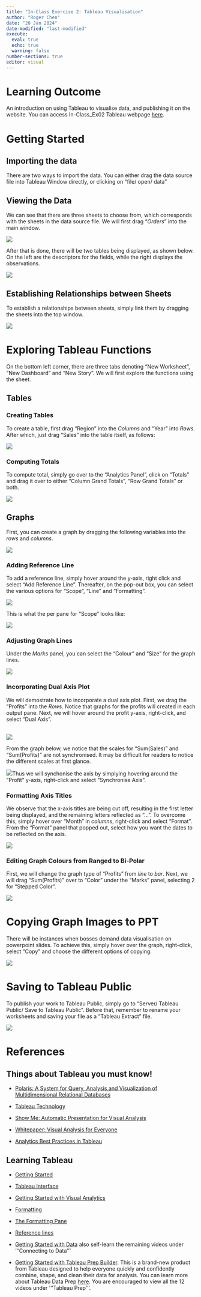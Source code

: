```yaml
---
title: "In-Class Exercise 2: Tableau Visualisation"
author: "Roger Chen"
date: "20 Jan 2024"
date-modified: "last-modified"
execute: 
  eval: true
  echo: true
  warning: false
number-sections: true
editor: visual
---
```


# Learning Outcome

An introduction on using Tableau to visualise data, and publishing it on the website. You can access In-Class_Ex02 Tableau webpage [here](https://public.tableau.com/app/profile/roger.chen4630/viz/In-Class_Ex02/MonthlySalesandProfitbyRegion2016-2019?publish=yes).

# Getting Started

## Importing the data

There are two ways to import the data. You can either drag the data source file into Tableau Window directly, or clicking on "file/ open/ data"

## Viewing the Data

We can see that there are three sheets to choose from, which corresponds with the sheets in the data source file. We will first drag "*Orders*" into the main window.

![](images/clipboard-2141975025.png){fig-align="center"}

After that is done, there will be two tables being displayed, as shown below. On the left are the descriptors for the fields, while the right displays the observations.

![](images/clipboard-2159868905.png){fig-align="center"}

## Establishing Relationships between Sheets

To establish a relationships between sheets, simply link them by dragging the sheets into the top window.

![](images/clipboard-4294267177.png){fig-align="center"}

# Exploring Tableau Functions

On the bottom left corner, there are three tabs denoting "New Worksheet", "New Dashboard" and "New Story". We will first explore the functions using the sheet.

## Tables

### Creating Tables

To create a table, first drag "Region" into the *Columns* and "Year" into *Rows*. After which, just drag "Sales" into the table itself, as follows:

![](images/clipboard-214538957.png){fig-align="center"}

### Computing Totals

To compute total, simply go over to the "Analytics Panel", click on "Totals" and drag it over to either "Column Grand Totals", "Row Grand Totals" or both.

![](images/clipboard-408880183.png){fig-align="center"}

## Graphs

First, you can create a graph by dragging the following variables into the *rows* and *columns*.

![](images/clipboard-3994776885.png){fig-align="center"}

### Adding Reference Line

To add a reference line, simply hover around the y-axis, right click and select "Add Reference Line". Thereafter, on the pop-out box, you can select the various options for "Scope", "Line" and "Formatting".

![](images/clipboard-663479542.png){fig-align="center"}

This is what the per pane for "Scope" looks like:

![](images/clipboard-3254232487.png){fig-align="center"}

### Adjusting Graph Lines

Under the *Marks* panel, you can select the "Colour" and "Size" for the graph lines.

![](images/clipboard-2908559952.png){fig-align="center"}

### Incorporating Dual Axis Plot

We will demostrate how to incorporate a dual axis plot. First, we drag the "Profits" into the *Rows*. Notice that graphs for the profits will created in each output pane. Next, we will hover around the profit y-axis, right-click, and select "Dual Axis".

\
![](images/clipboard-2702904742.png)

From the graph below, we notice that the scales for "Sum(Sales)" and "Sum(Profits)" are not synchronised. It may be difficult for readers to notice the different scales at first glance.

![](images/clipboard-622984594.png)Thus we will synchonise the axis by simplying hovering around the "Profit" y-axis, right-click and select "Synchronise Axis".

### Formatting Axis Titles

We observe that the x-axis titles are being cut off, resulting in the first letter being displayed, and the remaining letters reflected as "...". To overcome this, simply hover over "Month" in *columns*, right-click and select "Format". From the "Format" panel that popped out, select how you want the dates to be reflected on the axis.

![](images/clipboard-513675260.png)

### Editing Graph Colours from Ranged to Bi-Polar

First, we will change the graph type of "Profits" from *line* to *bar*. Next, we will drag "Sum(Profits)" over to "Color" under the "Marks" panel, selecting 2 for "Stepped Color".

![](images/clipboard-1428876796.png)

# Copying Graph Images to PPT

There will be instances when bosses demand data visualisation on powerpoint slides. To achieve this, simply hover over the graph, right-click, select "Copy" and choose the different options of copying.

![](images/clipboard-397602774.png)

# Saving to Tableau Public

To publish your work to Tableau Public, simply go to "Server/ Tableau Public/ Save to Tableau Public". Before that, remember to rename your worksheets and saving your file as a "Tableau Extract" file.

![](images/clipboard-2854721195.png)

# References

## **Things about Tableau you must know!**

-   [Polaris: A System for Query, Analysis,and Visualization of Multidimensional Relational Databases](https://graphics.stanford.edu/papers/polaris_extended/polaris.pdf)

-   [Tableau Technology](https://www.tableau.com/products/technology)

-   [Show Me: Automatic Presentation for Visual Analysis](https://www.tableau.com/sites/default/files/whitepapers/081027-infovis-showme-vfinal-fix.pdf)

-   [Whitepaper: Visual Analysis for Everyone](https://www.tableau.com/sites/default/files/whitepapers/TS_WP_VA_F2_new_temp_0.pdf)

-   [Analytics Best Practices in Tableau](https://help.tableau.com/current/blueprint/en-us/bp_analytics_best_practices_in_tableau.htm)

## **Learning Tableau**

-   [Getting Started](https://www.tableau.com/learn/tutorials/on-demand/getting-started)

-   [Tableau Interface](http://www.tableau.com/learn/tutorials/on-demand/tableau-interface)

-   [Getting Started with Visual Analytics](https://www.tableau.com/learn/tutorials/on-demand/getting-started-visual-analytics)

-   [Formatting](https://www.tableau.com/learn/tutorials/on-demand/formatting)

-   [The Formatting Pane](https://www.tableau.com/learn/tutorials/on-demand/formatting-pane)

-   [Reference lines](https://www.tableau.com/learn/tutorials/on-demand/reference-lines)

-   [Getting Started with Data](https://www.tableau.com/learn/tutorials/on-demand/getting-started-data) also self-learn the remaining videos under ’‘’Connecting to Data’’’

-   [Getting Started with Tableau Prep Builder](https://www.tableau.com/learn/tutorials/on-demand/getting-started-tableau-prep). This is a brand-new product from Tableau designed to help everyone quickly and confidently combine, shape, and clean their data for analysis. You can learn more about Tableau Data Prep [here](https://www.tableau.com/about/blog/2018/3/tableau-prep-project-maestro-here-redefining-your-data-prep-experience-84620). You are encouraged to view all the 12 videos under ’‘’Tableau Prep’’’.
